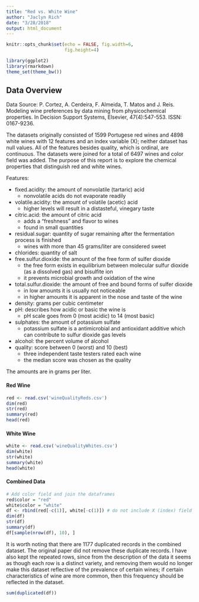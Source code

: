 ```yaml
---
title: "Red vs. White Wine"
author: "Jaclyn Rich"
date: "3/28/2018"
output: html_document
---
```


```r
knitr::opts_chunk$set(echo = FALSE, fig.width=6,
                      fig.height=4)
```

```r
library(ggplot2)
library(rmarkdown)
theme_set(theme_bw())
```

## Data Overview

Data Source:
P. Cortez, A. Cerdeira, F. Almeida, T. Matos and J. Reis.
  Modeling wine preferences by data mining from physicochemical properties.
  In Decision Support Systems, Elsevier, 47(4):547-553. ISSN: 0167-9236.

The datasets originally consisted of 1599 Portugese red wines and 4898 white wines with 12 features and an index variable (X); neither dataset has null values.  All of the features besides quality, which is ordinal, are continuous.  The datasets were joined for a total of 6497 wines and color field was added.  The purpose of this report is to explore the chemical properties that distinguish red and white wines.  

Features:

  * fixed.acidity: the amount of nonvolatile (tartaric) acid
    + nonvolatile acids do not evaporate readily
  * volatile.acidity: the amount of volatile (acetic) acid
    + higher levels will result in a distasteful, vinegary taste
  * citric.acid: the amount of citric acid
    + adds a "freshness" and flavor to wines
    + found in small quantities
  * residual.sugar: quantity of sugar remaining after the fermentation process is finished
    + wines with more than 45 grams/liter are considered sweet
  * chlorides: quantity of salt
  * free.sulfur.dioxide: the amount of the free form of sulfer dioxide
    + the free form exists in equilibrium between molecular sulfur dioxide (as a dissolved gas) and bisulfite ion
    + it prevents microbial growth and oxidation of the wine
  * total.sulfur.dioxide: the amount of free and bound forms of sulfer dioxide
    + in low amounts it is usually not noticeable
    + in higher amounts it is apparent in the nose and taste of the wine
  * density: grams per cubic centimeter
  * pH: describes how acidic or basic the wine is
    + pH scale goes from 0 (most acidic) to 14 (most basic)
  * sulphates: the amount of potassium sulfate
    + potassium sulfate is a antimicrobial and antioxidant additive which can contribute to sulfur dioxide gas levels 
  * alcohol: the percent volume of alcohol
  * quality: score between 0 (worst) and 10 (best)
    + three independent taste testers rated each wine
    + the median score was chosen as the quality

The amounts are in grams per liter.

#### Red Wine
```r
red <- read.csv('wineQualityReds.csv')
dim(red)
str(red)
summary(red)
head(red)
```

#### White Wine
```r
white <- read.csv('wineQualityWhites.csv')
dim(white)
str(white)
summary(white)
head(white)
```

#### Combined Data
```r
# Add color field and join the dataframes
red$color = "red"
white$color = "white"
df <- rbind(red[-c(1)], white[-c(1)]) # do not include X (index) field
dim(df)
str(df)
summary(df)
df[sample(nrow(df), 10), ]
```

It is worth noting that there are 1177 duplicated records in the combined dataset.  The original paper did not remove these duplicate records.   I have also kept the repeated rows, since from the description of the data it seems as though each row is a distinct variety, and removing them would no longer make this dataset reflective of the prevalence of certain wines; if certain characteristics of wine are more common, then this frequency should be reflected in the dataset.

```r
sum(duplicated(df))
```
